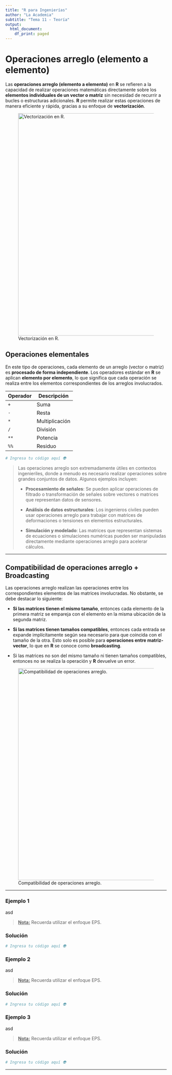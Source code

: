 ```yaml
---
title: "R para Ingenierías"
author: "La Academia"
subtitle: "Tema 11 - Teoría"
output:
  html_document:
    df_print: paged
---
```


# Operaciones arreglo (elemento a elemento)

Las **operaciones arreglo (elemento a elemento)** en **R** se refieren a la capacidad de realizar operaciones matemáticas directamente sobre los **elementos individuales de un vector o matriz** sin necesidad de recurrir a bucles o estructuras adicionales. **R** permite realizar estas operaciones de manera eficiente y rápida, gracias a su enfoque de **vectorización**.

![Vectorización en R.](https://github.com/aisacc/Programacion-R/blob/main/_Im%C3%A1genes/Tema%2011%20-%20Operaciones%20arreglo%20(elemento%20a%20elemento)/1.png?raw=true){width="695"}

## Operaciones elementales

En este tipo de operaciones, cada elemento de un arreglo (vector o matriz) es **procesado de forma independiente**. Los operadores estándar en **R** se aplican **elemento por elemento**, lo que significa que cada operación se realiza entre los elementos correspondientes de los arreglos involucrados.

| Operador | Descripción    |
|----------|----------------|
| `+`      | Suma           |
| `-`      | Resta          |
| `*`      | Multiplicación |
| `/`      | División       |
| `**`     | Potencia       |
| `%%`     | Residuo        |

```r
# Ingresa tu código aquí 👽
```

> Las operaciones arreglo son extremadamente útiles en contextos ingenieriles, donde a menudo es necesario realizar operaciones sobre grandes conjuntos de datos. Algunos ejemplos incluyen:
>
> -   **Procesamiento de señales**: Se pueden aplicar operaciones de filtrado o transformación de señales sobre vectores o matrices que representan datos de sensores.
>
> -   **Análisis de datos estructurales**: Los ingenieros civiles pueden usar operaciones arreglo para trabajar con matrices de deformaciones o tensiones en elementos estructurales.
>
> -   **Simulación y modelado**: Las matrices que representan sistemas de ecuaciones o simulaciones numéricas pueden ser manipuladas directamente mediante operaciones arreglo para acelerar cálculos.

------------------------------------------------------------------------

## Compatibilidad de operaciones arreglo + Broadcasting

Las operaciones arreglo realizan las operaciones entre los correspondientes elementos de las matrices involucradas. No obstante, se debe destacar lo siguiente:

-   **Si las matrices tienen el mismo tamaño**, entonces cada elemento de la primera matriz se empareja con el elemento en la misma ubicación de la segunda matriz.

-   **Si las matrices tienen tamaños compatibles**, entonces cada entrada se expande implícitamente según sea necesario para que coincida con el tamaño de la otra. Esto solo es posible para **operaciones entre matriz-vector**, lo que en **R** se conoce como **broadcasting**.

-   Si las matrices no son del mismo tamaño ni tienen tamaños compatibles, entonces no se realiza la operación y **R** devuelve un error.

![Compatibilidad de operaciones arreglo.](https://github.com/aisacc/Programacion-R/blob/main/_Im%C3%A1genes/Tema%2011%20-%20Operaciones%20arreglo%20(elemento%20a%20elemento)/2.png?raw=true){width="662"}

------------------------------------------------------------------------

### Ejemplo 1

asd

> [**Nota:**]{.underline} Recuerda utilizar el enfoque EPS.

### Solución

```r
# Ingresa tu código aquí 👽
```

### Ejemplo 2

asd

> [**Nota:**]{.underline} Recuerda utilizar el enfoque EPS.

### Solución

```r
# Ingresa tu código aquí 👽
```

### Ejemplo 3

asd

> [**Nota:**]{.underline} Recuerda utilizar el enfoque EPS.

### Solución

```r
# Ingresa tu código aquí 👽
```

------------------------------------------------------------------------
